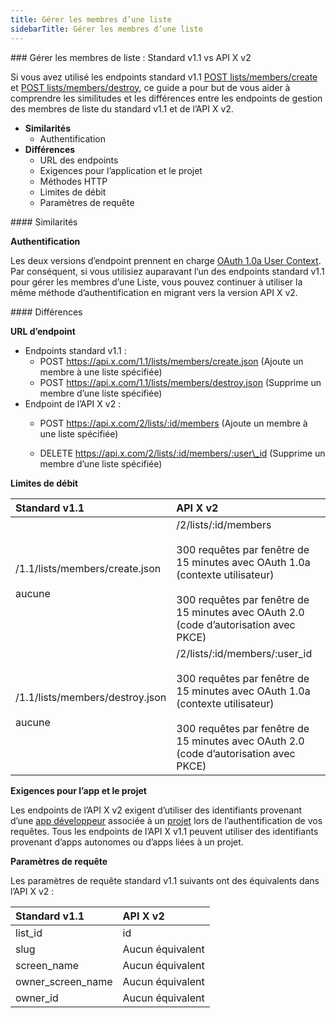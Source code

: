 ```yaml
---
title: Gérer les membres d’une liste
sidebarTitle: Gérer les membres d’une liste
---
```



<div id="manage-list-members-standard-v11-compared-to-x-api-v2">
  ### Gérer les membres de liste : Standard v1.1 vs API X v2
</div>

Si vous avez utilisé les endpoints standard v1.1 [POST lists/members/create](https://developer.x.com/en/docs/twitter-api/v1/accounts-and-users/create-manage-lists/api-reference/post-lists-members-create) et [POST lists/members/destroy](https://developer.x.com/en/docs/twitter-api/v1/accounts-and-users/create-manage-lists/api-reference/post-lists-members-destroy), ce guide a pour but de vous aider à comprendre les similitudes et les différences entre les endpoints de gestion des membres de liste du standard v1.1 et de l’API X v2.

- **Similarités**
  - Authentification
- **Différences**
  - URL des endpoints
  - Exigences pour l’application et le projet
  - Méthodes HTTP
  - Limites de débit
  - Paramètres de requête

<div id="similarities">
  #### Similarités
</div>

**Authentification**

Les deux versions d’endpoint prennent en charge [OAuth 1.0a User Context](https://developer.x.com/content/developer-twitter/resources/fundamentals/authentication). Par conséquent, si vous utilisiez auparavant l’un des endpoints standard v1.1 pour gérer les membres d’une Liste, vous pouvez continuer à utiliser la même méthode d’authentification en migrant vers la version API X v2.

<div id="differences">
  #### Différences
</div>

**URL d’endpoint**

- Endpoints standard v1.1 :
  - POST https://api.x.com/1.1/lists/members/create.json
    (Ajoute un membre à une liste spécifiée)
  - POST https://api.x.com/1.1/lists/members/destroy.json
    (Supprime un membre d’une liste spécifiée)
- Endpoint de l’API X v2 :
  - POST https://api.x.com/2/lists/:id/members
    (Ajoute un membre à une liste spécifiée)

  - DELETE https://api.x.com/2/lists/:id/members/:user\_id
    (Supprime un membre d’une liste spécifiée)

**Limites de débit**

| **Standard v1.1** | **API X v2** |
| :--- | :--- |
| /1.1/lists/members/create.json<br /><br />aucune | /2/lists/:id/members<br /><br />300 requêtes par fenêtre de 15 minutes avec OAuth 1.0a (contexte utilisateur)<br /><br />300 requêtes par fenêtre de 15 minutes avec OAuth 2.0 (code d’autorisation avec PKCE) |
| /1.1/lists/members/destroy.json<br /><br />aucune | /2/lists/:id/members/:user\_id<br /><br />300 requêtes par fenêtre de 15 minutes avec OAuth 1.0a (contexte utilisateur)<br /><br />300 requêtes par fenêtre de 15 minutes avec OAuth 2.0 (code d’autorisation avec PKCE) |

**Exigences pour l’app et le projet**

Les endpoints de l’API X v2 exigent d’utiliser des identifiants provenant d’une [app développeur](/fr/resources/fundamentals/developer-apps) associée à un [projet](/fr/resources/fundamentals/projects) lors de l’authentification de vos requêtes. Tous les endpoints de l’API X v1.1 peuvent utiliser des identifiants provenant d’apps autonomes ou d’apps liées à un projet.

**Paramètres de requête**

Les paramètres de requête standard v1.1 suivants ont des équivalents dans l’API X v2 :

| **Standard v1.1** | **API X v2** |
| :--- | :--- |
| list\_id | id  |
| slug | Aucun équivalent |
| screen\_name | Aucun équivalent |
| owner\_screen\_name | Aucun équivalent |
| owner\_id | Aucun équivalent |